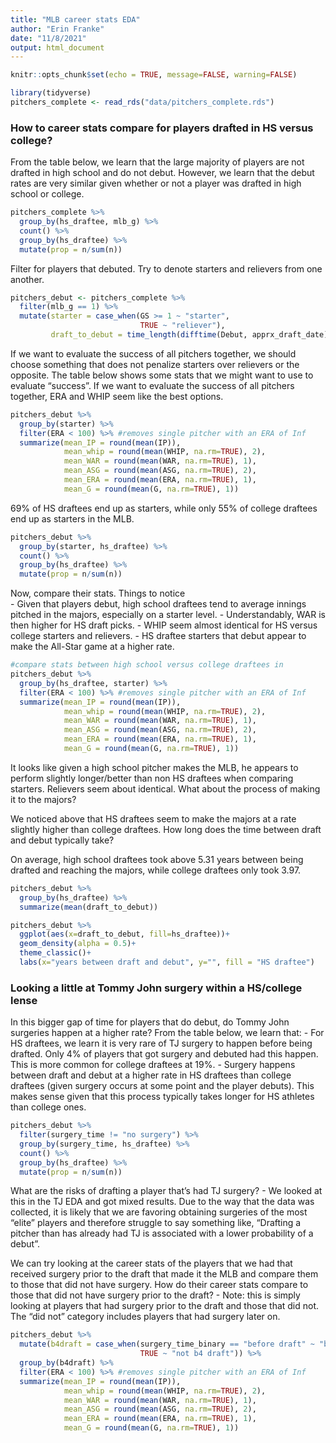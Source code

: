 ```yaml
---
title: "MLB career stats EDA"
author: "Erin Franke"
date: "11/8/2021"
output: html_document
---
```


```r
knitr::opts_chunk$set(echo = TRUE, message=FALSE, warning=FALSE)
```

```r
library(tidyverse)
pitchers_complete <- read_rds("data/pitchers_complete.rds")
```

### How to career stats compare for players drafted in HS versus college?

From the table below, we learn that the large majority of players are not drafted in high school and do not debut. However, we learn that the debut rates are very similar given whether or not a player was drafted in high school or college. 
```r
pitchers_complete %>%
  group_by(hs_draftee, mlb_g) %>%
  count() %>%
  group_by(hs_draftee) %>%
  mutate(prop = n/sum(n))
```

Filter for players that debuted. Try to denote starters and relievers from one another. 
```r
pitchers_debut <- pitchers_complete %>%
  filter(mlb_g == 1) %>%
  mutate(starter = case_when(GS >= 1 ~ "starter", 
                             TRUE ~ "reliever"), 
         draft_to_debut = time_length(difftime(Debut, apprx_draft_date), "years"))
```

If we want to evaluate the success of all pitchers together, we should choose something that does not penalize starters over relievers or the opposite. The table below shows some stats that we might want to use to evaluate "success". If we want to evaluate the success of all pitchers together, ERA and WHIP seem like the best options. 
```r
pitchers_debut %>%
  group_by(starter) %>%
  filter(ERA < 100) %>% #removes single pitcher with an ERA of Inf
  summarize(mean_IP = round(mean(IP)), 
            mean_whip = round(mean(WHIP, na.rm=TRUE), 2), 
            mean_WAR = round(mean(WAR, na.rm=TRUE), 1), 
            mean_ASG = round(mean(ASG, na.rm=TRUE), 2), 
            mean_ERA = round(mean(ERA, na.rm=TRUE), 1), 
            mean_G = round(mean(G, na.rm=TRUE), 1))
```

69% of HS draftees end up as starters, while only 55% of college draftees end up as starters in the MLB. 
```r
pitchers_debut %>%
  group_by(starter, hs_draftee) %>%
  count() %>%
  group_by(hs_draftee) %>%
  mutate(prop = n/sum(n))
```

Now, compare their stats. Things to notice \
- Given that players debut, high school draftees tend to average innings pitched in the majors, especially on a starter level. 
  - Understandably, WAR is then higher for HS draft picks. 
- WHIP seem almost identical for HS versus college starters and relievers. 
- HS draftee starters that debut appear to make the All-Star game at a higher rate.
```r
#compare stats between high school versus college draftees in 
pitchers_debut %>%
  group_by(hs_draftee, starter) %>%
  filter(ERA < 100) %>% #removes single pitcher with an ERA of Inf
  summarize(mean_IP = round(mean(IP)), 
            mean_whip = round(mean(WHIP, na.rm=TRUE), 2), 
            mean_WAR = round(mean(WAR, na.rm=TRUE), 1), 
            mean_ASG = round(mean(ASG, na.rm=TRUE), 2), 
            mean_ERA = round(mean(ERA, na.rm=TRUE), 1), 
            mean_G = round(mean(G, na.rm=TRUE), 1))
```

It looks like given a high school pitcher makes the MLB, he appears to perform slightly longer/better than non HS draftees when comparing starters. Relievers seem about identical. What about the process of making it to the majors? 

We noticed above that HS draftees seem to make the majors at a rate slightly higher than college draftees. How long does the time between draft and debut typically take?

On average, high school draftees took above 5.31 years between being drafted and reaching the majors, while college draftees only took 3.97. 
```r
pitchers_debut %>%
  group_by(hs_draftee) %>%
  summarize(mean(draft_to_debut))

pitchers_debut %>%
  ggplot(aes(x=draft_to_debut, fill=hs_draftee))+
  geom_density(alpha = 0.5)+
  theme_classic()+
  labs(x="years between draft and debut", y="", fill = "HS draftee")
```

### Looking a little at Tommy John surgery within a HS/college lense
In this bigger gap of time for players that do debut, do Tommy John surgeries happen at a higher rate? From the table below, we learn that:
  - For HS draftees, we learn it is very rare of TJ surgery to happen before being drafted. Only 4% of players that got surgery and debuted had this happen. This is more common for college draftees at 19%. 
  - Surgery happens between draft and debut at a higher rate in HS draftees than college draftees (given surgery occurs at some point and the player debuts). This makes sense given that this process typically takes longer for HS athletes than college ones.
```r
pitchers_debut %>% 
  filter(surgery_time != "no surgery") %>%
  group_by(surgery_time, hs_draftee) %>%
  count() %>%
  group_by(hs_draftee) %>%
  mutate(prop = n/sum(n))
```

What are the risks of drafting a player that's had TJ surgery?
  - We looked at this in the TJ EDA and got mixed results. Due to the way that the data was collected, it is likely that we are favoring obtaining surgeries of the most "elite" players and therefore struggle to say something like, "Drafting a pitcher than has already had TJ is associated with a lower probability of a debut". 

We can try looking at the career stats of the players that we had that received surgery prior to the draft that made it the MLB and compare them to those that did not have surgery. How do their career stats compare to those that did not have surgery prior to the draft?
- Note: this is simply looking at players that had surgery prior to the draft and those that did not. The "did not" category includes players that had surgery later on. 

```r
pitchers_debut %>%
  mutate(b4draft = case_when(surgery_time_binary == "before draft" ~ "b4 draft", 
                             TRUE ~ "not b4 draft")) %>%
  group_by(b4draft) %>%
  filter(ERA < 100) %>% #removes single pitcher with an ERA of Inf
  summarize(mean_IP = round(mean(IP)), 
            mean_whip = round(mean(WHIP, na.rm=TRUE), 2), 
            mean_WAR = round(mean(WAR, na.rm=TRUE), 1), 
            mean_ASG = round(mean(ASG, na.rm=TRUE), 2), 
            mean_ERA = round(mean(ERA, na.rm=TRUE), 1), 
            mean_G = round(mean(G, na.rm=TRUE), 1))
```


